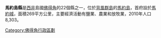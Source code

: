 {{Geobox|縣
|name = 馬約島縣
|map = Maio county, Cape Verde.png
|symbol_type = 
|symbol = 
|country = {{flag|Cape Verde}}
|country_flag = 
|capital_type = 首府
|capital = [[馬約城|馬約城]]
|region_type = 島嶼
|region = [[馬約島|馬約島]]
|area = 269
|population = 5435
|population_as_of = 2005
|population_density = 
|code_type = 
|code = 
|iso_code = 
|iso_subcode = 
|free_type = 
|free = 
|website = [http://www.anmcv.org/portugues/membro.php?id=maio www.anmcv.org]
}}

'''馬約島縣'''是[[西非|西非]]島國[[佛得角|佛得角]]的22個縣之一，位於[[背風群島_(佛得角)|背風群島]]的[[馬約島|馬約島]]，首府設於[[馬約城|馬約城]]，面積269平方公里，主要經濟活動有鹽業、農業和放牧業，2010年人口8,303。

{{維德角行政區劃}}

[[Category:佛得角行政區劃|Category:佛得角行政區劃]]


{{CapeVerde-stub}}